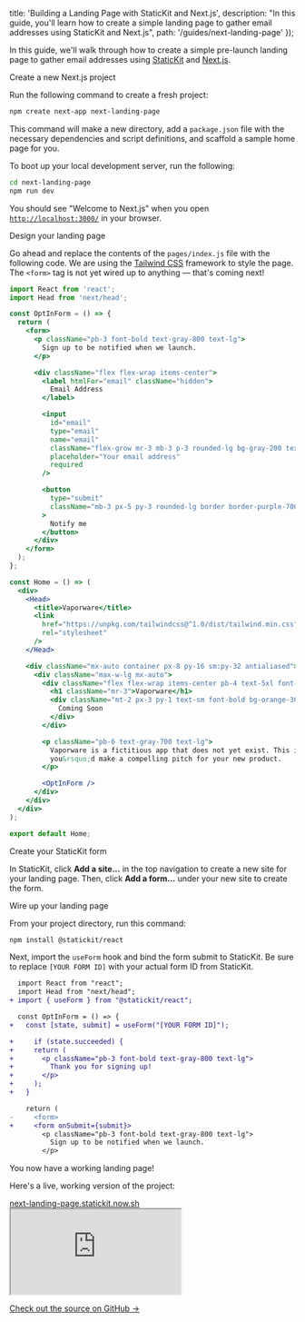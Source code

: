 
  title: 'Building a Landing Page with StaticKit and Next.js',
  description:
    "In this guide, you'll learn how to create a simple landing page to gather email addresses using StaticKit and Next.js",
  path: '/guides/next-landing-page'
});

In this guide, we'll walk through how to create a simple pre-launch landing page to gather email addresses using [StaticKit](https://statickit.com/) and [Next.js](https://nextjs.org/).

<StepHeading step="1">Create a new Next.js project</StepHeading>

Run the following command to create a fresh project:

```bash
npm create next-app next-landing-page
```

This command will make a new directory, add a `package.json` file with the necessary dependencies and script definitions, and scaffold a sample home page for you.

To boot up your local development server, run the following:

```bash
cd next-landing-page
npm run dev
```

You should see "Welcome to Next.js" when you open [`http://localhost:3000/`](http://localhost:3000/) in your browser.

<StepHeading step="2">Design your landing page</StepHeading>

Go ahead and replace the contents of the `pages/index.js` file with the following code. We are using the [Tailwind CSS](https://tailwindcss.com/) framework to style the page. The `<form>` tag is not yet wired up to anything — that's coming next!

```jsx
import React from 'react';
import Head from 'next/head';

const OptInForm = () => {
  return (
    <form>
      <p className="pb-3 font-bold text-gray-800 text-lg">
        Sign up to be notified when we launch.
      </p>

      <div className="flex flex-wrap items-center">
        <label htmlFor="email" className="hidden">
          Email Address
        </label>

        <input
          id="email"
          type="email"
          name="email"
          className="flex-grow mr-3 mb-3 p-3 rounded-lg bg-gray-200 text-gray-700 text-lg border border-gray-200 focus:outline-none focus:border-gray-500 focus:bg-white"
          placeholder="Your email address"
          required
        />

        <button
          type="submit"
          className="mb-3 px-5 py-3 rounded-lg border border-purple-700 bg-purple-700 text-lg font-bold text-white"
        >
          Notify me
        </button>
      </div>
    </form>
  );
};

const Home = () => (
  <div>
    <Head>
      <title>Vaporware</title>
      <link
        href="https://unpkg.com/tailwindcss@^1.0/dist/tailwind.min.css"
        rel="stylesheet"
      />
    </Head>

    <div className="mx-auto container px-8 py-16 sm:py-32 antialiased">
      <div className="max-w-lg mx-auto">
        <div className="flex flex-wrap items-center pb-4 text-5xl font-bold text-gray-800">
          <h1 className="mr-3">Vaporware</h1>
          <div className="mt-2 px-3 py-1 text-sm font-bold bg-orange-300 text-orange-800 rounded-full">
            Coming Soon
          </div>
        </div>

        <p className="pb-6 text-gray-700 text-lg">
          Vaporware is a fictitious app that does not yet exist. This is where
          you&rsquo;d make a compelling pitch for your new product.
        </p>

        <OptInForm />
      </div>
    </div>
  </div>
);

export default Home;
```

<StepHeading step="3">Create your StaticKit form</StepHeading>

In StaticKit, click **Add a site...** in the top navigation to create a new site for your landing page. Then, click **Add a form...** under your new site to create the form.

<StepHeading step="4">Wire up your landing page</StepHeading>

From your project directory, run this command:

```bash
npm install @statickit/react
```

Next, import the `useForm` hook and bind the form submit to StaticKit. Be sure to replace `[YOUR FORM ID]` with your actual form ID from StaticKit.

```diff
  import React from "react";
  import Head from "next/head";
+ import { useForm } from "@statickit/react";

  const OptInForm = () => {
+   const [state, submit] = useForm("[YOUR FORM ID]");

+	  if (state.succeeded) {
+     return (
+       <p className="pb-3 font-bold text-gray-800 text-lg">
+         Thank you for signing up!
+       </p>
+     );
+   }

    return (
-     <form>
+     <form onSubmit={submit}>
        <p className="pb-3 font-bold text-gray-800 text-lg">
          Sign up to be notified when we launch.
        </p>
```

You now have a working landing page!

Here's a live, working version of the project:

<div className="mb-6 w-full">
  <div className="flex items-center p-2 bg-gray-500 rounded-t-lg">
    <div className="hidden sm:flex flex-grow-0">
      <div className="mx-1 w-3 h-3 bg-gray-700 rounded-full"></div>
      <div className="mx-1 w-3 h-3 bg-gray-700 rounded-full"></div>
      <div className="mx-1 w-3 h-3 bg-gray-700 rounded-full"></div>
    </div>
    <div className="ml-8 mr-8 sm:ml-12 sm:mr-24 flex-grow">
      <a
        className="block text-xs text-gray-700 px-4 py-1 rounded-full bg-gray-300 font-semibold truncate overflow-auto"
        href="https://next-landing-page.statickit.now.sh"
      >
        next-landing-page.statickit.now.sh
      </a>
    </div>
  </div>
  <iframe
    src="https://next-landing-page.statickit.now.sh/"
    className="w-full h-128 border-l border-r border-b rounded-b-lg"
  ></iframe>
</div>

[Check out the source on GitHub →](https://github.com/levelhq/statickit-examples/tree/master/next-landing-page)
